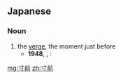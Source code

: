 ==Japanese==
{{ja-kanjitab|すん|ぜん|yomi=on}}

===Noun===
{{ja-noun|すんぜん}}

# the [[verge]], the moment just before
#* '''1948''', {{w2|ja|海野十三}}, {{lang|ja|三十年後の世界}}:
#*: {{ja-usex|「それが両国にもよく分ったと見えましてね、爆発'''寸前'''というところで戦争のおこるのはくいとめられたんです。|「それ が りょうこく に も よく わかった と みえまして ね、 ばくはつ '''すんぜん''' と いう ところ で せんそう の おこる の は くいとめられたん です。|Sensing the situation, the two countries prevented the outbreak of war when things were on the verge of exploding.}}

[[mg:寸前]]
[[zh:寸前]]